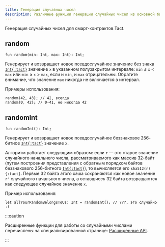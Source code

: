 ```yaml
---
title: Генерация случайных чисел
description: Различные функции генерации случайных чисел из основной библиотеки Tact
---
```


Генерация случайных чисел для смарт-контрактов Tact.

## random

```tact
fun random(min: Int, max: Int): Int;
```

Генерирует и возвращает новое псевдослучайное значение без знака [`Int{:tact}`][int] значение `x` в указанном полузакрытом интервале: `min` $≤$ `x` $<$ `max` или `min` $≥$ `x` $>$ `max`, если и `min`, и `max` отрицательны. Обратите внимание, что значение `max` никогда не включается в интервал.

Примеры использования:

```tact
random(42, 43); // 42, всегда
random(0, 42); // 0-41, но никогда 42
```

## randomInt

```tact
fun randomInt(): Int;
```

Генерирует и возвращает новое псевдослучайное беззнаковое $256$-битное [`Int{:tact}`][int] значение `x`.

Алгоритм работает следующим образом: если `r` — это старое значение случайного начального числа, рассматриваемого как массив $32$-байт (путем построения представления с обратным порядком байтов беззнакового $256$-битного [`Int{:tact}`][int]), то вычисляется его `sha512(r){:tact}`. Первые $32$ байта этого хэша сохраняются как новое значение `r'` случайного начального числа, а оставшиеся $32$ байта возвращаются как следующее случайное значение `x`.

Пример использования:

```tact
let allYourRandomBelongsToUs: Int = randomInt(); // ???, это случайно :)
```

:::caution

  Расширенные функции для работы со случайными числами перечислены на специализированной странице: [Расширенные API](/ru/ref/core-advanced).

:::

[int]: /ru/book/integers
